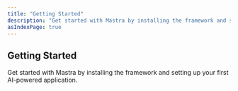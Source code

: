 ```yaml
---
title: "Getting Started"
description: "Get started with Mastra by installing the framework and setting up your first AI-powered application."
asIndexPage: true
---
```



## Getting Started

Get started with Mastra by installing the framework and setting up your first AI-powered application.

<CardGrid>
  <CardGridItem title="Installation" description="Install Mastra and set up your development environment" href="./getting-started/installation" />
  <CardGridItem title="Project Structure" description="Learn how to organize your Mastra project files and folders" href="./getting-started/project-structure" />
  <CardGridItem title="MCP Docs Server" description="Set up the Model Context Protocol documentation server" href="./getting-started/mcp-docs-server" />
  <CardGridItem title="Model Providers" description="Configure and use different AI model providers with Mastra" href="./getting-started/model-providers" />
  <CardGridItem title="Model Capabilities" description="Understand the capabilities of different AI models" href="./getting-started/model-capability" />
</CardGrid>